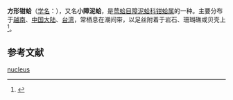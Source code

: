 {{Speciesbox
| name = 方形钳蛤<br />''Isognomon nucleus''
| genus = Isognomon
| species = nucleus
| authority = (Lamarck, 1819)
}}
'''方形钳蛤'''（[[学名|学名]]：{{lang|la|'''''Isognomon nucleus'''''}}），又名'''小障泥蛤'''，是[[莺蛤目|莺蛤目]][[障泥蛤科|障泥蛤科]][[钳蛤属|钳蛤属]]的一种。主要分布于[[越南|越南]]、[[中国大陆|中国大陆]]、[[台湾|台湾]]，常栖息在潮间带，以足丝附着于岩石、珊瑚礁或贝壳上<ref>{{cite web|url=http://shell.sinica.edu.tw/chinese/shellbase_detail.php?science_no=2273|title=国际贝库：方形钳蛤|publisher=台湾贝类资料库|accessdate=2009-08-11|archive-date=2016-03-04|archive-url=https://web.archive.org/web/20160304124041/http://shell.sinica.edu.tw/chinese/shellbase_detail.php?science_no=2273|dead-url=no}}</ref>。

== 参考文献 ==
{{reflist}}
{{Taxonbar|from=Q13370998}}

[[Category:钳蛤属|nucleus]]
